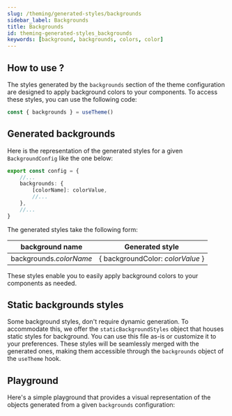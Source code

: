 ```yaml
---
slug: /theming/generated-styles/backgrounds
sidebar_label: Backgrounds
title: Backgrounds
id: theming-generated-styles_backgrounds
keywords: [background, backgrounds, colors, color]
---
```


## How to use ?

The styles generated by the `backgrounds` section of the theme configuration are designed to apply background colors to your components.
To access these styles, you can use the following code:

```javascript
const { backgrounds } = useTheme()
```

## Generated backgrounds

Here is the representation of the generated styles for a given
`BackgroundConfig` like the one below:

```ts title=/src/theme/theme.config.ts
export const config = {
    //...
    backgrounds: {
        [colorName]: colorValue,
        //...
    },
    //...
}
```

The generated styles take the following form:

| background name           | Generated style                     |
|---------------------------|-------------------------------------|
| backgrounds._colorName_   | \{ backgroundColor: _colorValue_ \} |

These styles enable you to easily apply background colors to your components as needed.

## Static backgrounds styles
Some background styles, don't require dynamic generation.
To accommodate this, we offer the `staticBackgroundStyles` object that houses static styles for background.
You can use this file as-is or customize it to your preferences.
These styles will be seamlessly merged with the generated ones,
making them accessible through the `backgrounds` object of the `useTheme` hook.

## Playground
Here's a simple playground that provides a visual representation of the objects generated from a given `backgrounds` configuration:

<Backgrounds />
